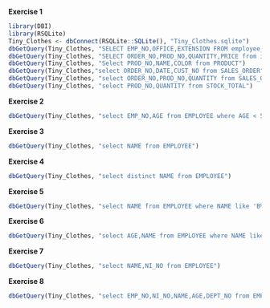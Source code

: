 **Exercise 1**
```r
library(DBI)
library(RSQLite)
Tiny_Clothes <- dbConnect(RSQLite::SQLite(), "Tiny_Clothes.sqlite")
dbGetQuery(Tiny_Clothes, "SELECT EMP_NO,OFFICE,EXTENSION FROM employee_phone")
dbGetQuery(Tiny_Clothes, "SELECT ORDER_NO,PROD_NO,QUANTITY,PRICE from invoices")
dbGetQuery(Tiny_Clothes, "Select PROD_NO,NAME,COLOR from PRODUCT")
dbGetQuery(Tiny_Clothes,"select ORDER_NO,DATE,CUST_NO from SALES_ORDER")
dbGetQuery(Tiny_Clothes, "select ORDER_NO,PROD_NO,QUANTITY from SALES_ORDER_LINE")
dbGetQuery(Tiny_Clothes, "select PROD_NO,QUANTITY from STOCK_TOTAL")
```
**Exercise 2**
```r
dbGetQuery(Tiny_Clothes, "select EMP_NO,AGE from EMPLOYEE where AGE < 50")
```
**Exercise 3**
```r
dbGetQuery(Tiny_Clothes, "select NAME from EMPLOYEE")
```
**Exercise 4**
```r
dbGetQuery(Tiny_Clothes, "select distinct NAME from EMPLOYEE")
```
**Exercise 5**
```r
dbGetQuery(Tiny_Clothes, "select NAME from EMPLOYEE where NAME like 'B%'")
```
**Exercise 6**
```r
dbGetQuery(Tiny_Clothes, "select AGE,NAME from EMPLOYEE where NAME like '%R%'")
```
**Exercise 7**
```r
dbGetQuery(Tiny_Clothes, "select NAME,NI_NO from EMPLOYEE")
```
**Exercise 8**
```r
dbGetQuery(Tiny_Clothes, "select EMP_NO,NI_NO,NAME,AGE,DEPT_NO from EMPLOYEE where AGE >= 31 and AGE <= 65")
```

